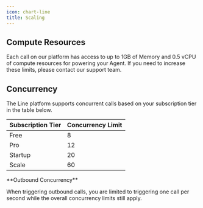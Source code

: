 ---
icon: chart-line
title: Scaling
---

## Compute Resources

Each call on our platform has access to up to 1GB of Memory and 0.5 vCPU of compute resources for powering your
Agent. If you need to increase these limits, please contact our support team.

<Card
    title="Contact Support"
    href="https://cartesia.ai/contact"
/>


## Concurrency

The Line platform supports concurrent calls based on your subscription tier in the table below.

| Subscription Tier | Concurrency Limit |
|-------------------|-------------------|
| Free              | 8                 |
| Pro              | 12                 |
| Startup              | 20                 |
| Scale              | 60                 |

<Tip title="Outbound Concurrency" icon="dialpad">
**Outbound Concurrency**

When triggering outbound calls, you are limited to triggering one call per second while the overall concurrency limits still apply.
</Tip>